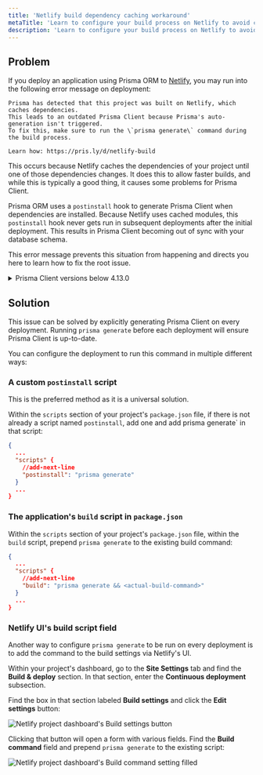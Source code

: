 ```yaml
---
title: 'Netlify build dependency caching workaround'
metaTitle: 'Learn to configure your build process on Netlify to avoid caching-related problems'
description: 'Learn to configure your build process on Netlify to avoid caching-related problems'
---
```


<TopBlock title={frontMatter.title}/>

## Problem

If you deploy an application using Prisma ORM to [Netlify](https://netlify.com/), you may run into the following error message on deployment:

```
Prisma has detected that this project was built on Netlify, which caches dependencies.
This leads to an outdated Prisma Client because Prisma's auto-generation isn't triggered.
To fix this, make sure to run the \`prisma generate\` command during the build process.

Learn how: https://pris.ly/d/netlify-build
```

This occurs because Netlify caches the dependencies of your project until one of those dependencies changes. It does this to allow faster builds, and while this is typically a good thing, it causes some problems for Prisma Client.

Prisma ORM uses a `postinstall` hook to generate Prisma Client when dependencies are installed. Because Netlify uses cached modules, this `postinstall` hook never gets run in subsequent deployments after the initial deployment. This results in Prisma Client becoming out of sync with your database schema.

This error message prevents this situation from happening and directs you here to learn how to fix the root issue.

<details>

<summary>Prisma Client versions below 4.13.0</summary>

On Prisma Client versions lower than 4.13.0, you may encounter error messages that look like the following:

```
// 1: When adding a field:
Unknown arg `name` in data.name for type UserCreateInput. Did you mean `nick`?

// 2: When removing a field:
Invalid `prisma.user.create()` invocation: The column `User.name` does not exist in the current database.

// 3: When a model was removed/renamed
Invalid `prisma.user.deleteMany()` invocation: The table `public.User` does not exist in the current database.

// 4: When a model was added
Cannot read properties of undefined (reading 'create')
```

The solutions described in this guide are meant to solve these problems.

</details>

## Solution

This issue can be solved by explicitly generating Prisma Client on every deployment. Running `prisma generate` before each deployment will ensure Prisma Client is up-to-date.

You can configure the deployment to run this command in multiple different ways:

### A custom `postinstall` script

<Admonition type="info">

This is the preferred method as it is a universal solution.

</Admonition>

Within the `scripts` section of your project's `package.json` file, if there is not already a script named `postinstall`, add one and add prisma generate` in that script:

```json highlight=4;add
{
  ...
  "scripts" {
    //add-next-line
    "postinstall": "prisma generate"
  }
  ...
}
```

### The application's `build` script in `package.json`

Within the `scripts` section of your project's `package.json` file, within the `build` script, prepend `prisma generate` to the existing build command:

```json highlight=4;add
{
  ...
  "scripts" {
    //add-next-line
    "build": "prisma generate && <actual-build-command>"
  }
  ...
}
```

### Netlify UI's build script field

Another way to configure `prisma generate` to be run on every deployment is to add the command to the build settings via Netlify's UI.

Within your project's dashboard, go to the **Site Settings** tab and find the **Build & deploy** section. In that section, enter the **Continuous deployment** subsection.

Find the box in that section labeled **Build settings** and click the **Edit settings** button:

![Netlify project dashboard's Build settings button](./netlify-edit-settings.png)

Clicking that button will open a form with various fields. Find the **Build command** field and prepend `prisma generate` to the existing script:

![Netlify project dashboard's Build command setting filled](./netlify-build-command-filled.png)

